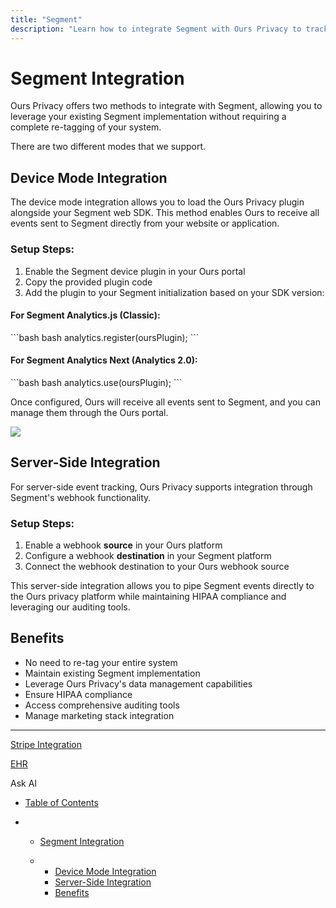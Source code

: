 ```yaml
---
title: "Segment"
description: "Learn how to integrate Segment with Ours Privacy to track user events and behaviors while maintaining data privacy and compliance."
---
```


# Segment Integration

Ours Privacy offers two methods to integrate with Segment, allowing you to leverage your existing Segment implementation without requiring a complete re-tagging of your system.

There are two different modes that we support.

## Device Mode Integration

The device mode integration allows you to load the Ours Privacy plugin alongside your Segment web SDK. This method enables Ours to receive all events sent to Segment directly from your website or application.

### Setup Steps:

1. Enable the Segment device plugin in your Ours portal
2. Copy the provided plugin code
3. Add the plugin to your Segment initialization based on your SDK version:

#### For Segment Analytics.js (Classic):

<CodeGroup>
  ```bash bash
  analytics.register(oursPlugin);
  ```
</CodeGroup>

#### For Segment Analytics Next (Analytics 2.0):

<CodeGroup>
  ```bash bash
  analytics.use(oursPlugin);
  ```
</CodeGroup>

Once configured, Ours will receive all events sent to Segment, and you can manage them through the Ours portal.

![](/images/docs/fb0850ec51ba16ff7852727791ad6b20c4792c4c3e0888f57b7dd818a5a8d247-Xnapper-2025-04-10-07.44.51.jpg)

## Server-Side Integration

For server-side event tracking, Ours Privacy supports integration through Segment's webhook functionality.

### Setup Steps:

1. Enable a webhook **source** in your Ours platform
2. Configure a webhook **destination** in your Segment platform
3. Connect the webhook destination to your Ours webhook source

This server-side integration allows you to pipe Segment events directly to the Ours privacy platform while maintaining HIPAA compliance and leveraging our auditing tools.

## Benefits

* No need to re-tag your entire system
* Maintain existing Segment implementation
* Leverage Ours Privacy's data management capabilities
* Ensure HIPAA compliance
* Access comprehensive auditing tools
* Manage marketing stack integration

***

[Stripe Integration](/docs/stripe)

[EHR](/docs/EHR)

Ask AI

* [Table of Contents](#)

* * [Segment Integration](#segment-integration)

  * * [Device Mode Integration](#device-mode-integration)
    * [Server-Side Integration](#server-side-integration)
    * [Benefits](#benefits)
